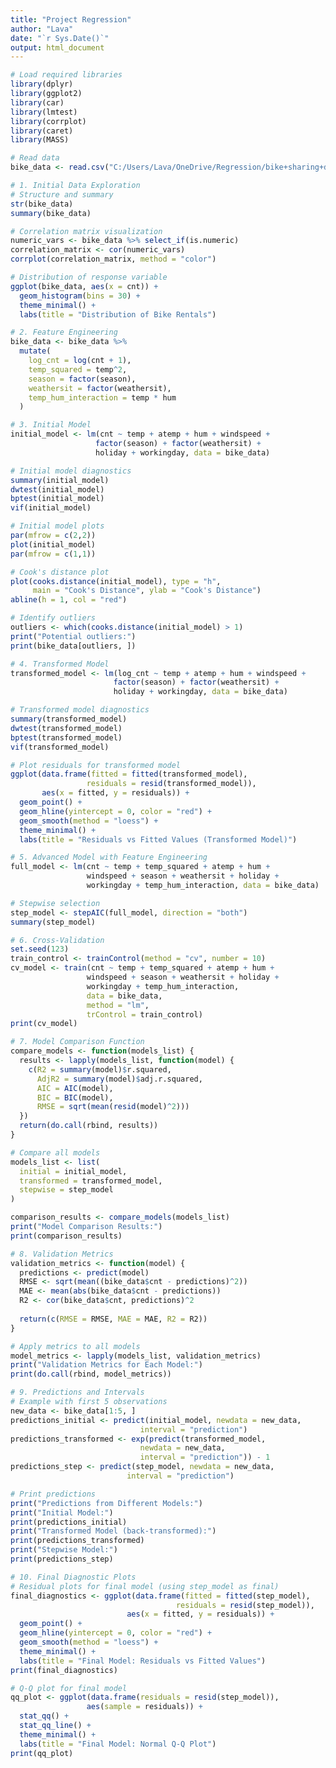 ```yaml
---
title: "Project Regression"
author: "Lava"
date: "`r Sys.Date()`"
output: html_document
---
```


```r
# Load required libraries
library(dplyr)
library(ggplot2)
library(car)
library(lmtest)
library(corrplot)
library(caret)
library(MASS)

# Read data
bike_data <- read.csv("C:/Users/Lava/OneDrive/Regression/bike+sharing+dataset (1)/day.csv")

# 1. Initial Data Exploration
# Structure and summary
str(bike_data)
summary(bike_data)

# Correlation matrix visualization
numeric_vars <- bike_data %>% select_if(is.numeric)
correlation_matrix <- cor(numeric_vars)
corrplot(correlation_matrix, method = "color")

# Distribution of response variable
ggplot(bike_data, aes(x = cnt)) +
  geom_histogram(bins = 30) +
  theme_minimal() +
  labs(title = "Distribution of Bike Rentals")

# 2. Feature Engineering
bike_data <- bike_data %>%
  mutate(
    log_cnt = log(cnt + 1),
    temp_squared = temp^2,
    season = factor(season),
    weathersit = factor(weathersit),
    temp_hum_interaction = temp * hum
  )

# 3. Initial Model
initial_model <- lm(cnt ~ temp + atemp + hum + windspeed + 
                   factor(season) + factor(weathersit) + 
                   holiday + workingday, data = bike_data)

# Initial model diagnostics
summary(initial_model)
dwtest(initial_model)
bptest(initial_model)
vif(initial_model)

# Initial model plots
par(mfrow = c(2,2))
plot(initial_model)
par(mfrow = c(1,1))

# Cook's distance plot
plot(cooks.distance(initial_model), type = "h", 
     main = "Cook's Distance", ylab = "Cook's Distance")
abline(h = 1, col = "red")

# Identify outliers
outliers <- which(cooks.distance(initial_model) > 1)
print("Potential outliers:")
print(bike_data[outliers, ])

# 4. Transformed Model
transformed_model <- lm(log_cnt ~ temp + atemp + hum + windspeed + 
                       factor(season) + factor(weathersit) + 
                       holiday + workingday, data = bike_data)

# Transformed model diagnostics
summary(transformed_model)
dwtest(transformed_model)
bptest(transformed_model)
vif(transformed_model)

# Plot residuals for transformed model
ggplot(data.frame(fitted = fitted(transformed_model),
                 residuals = resid(transformed_model)), 
       aes(x = fitted, y = residuals)) +
  geom_point() +
  geom_hline(yintercept = 0, color = "red") +
  geom_smooth(method = "loess") +
  theme_minimal() +
  labs(title = "Residuals vs Fitted Values (Transformed Model)")

# 5. Advanced Model with Feature Engineering
full_model <- lm(cnt ~ temp + temp_squared + atemp + hum + 
                 windspeed + season + weathersit + holiday + 
                 workingday + temp_hum_interaction, data = bike_data)

# Stepwise selection
step_model <- stepAIC(full_model, direction = "both")
summary(step_model)

# 6. Cross-Validation
set.seed(123)
train_control <- trainControl(method = "cv", number = 10)
cv_model <- train(cnt ~ temp + temp_squared + atemp + hum + 
                 windspeed + season + weathersit + holiday + 
                 workingday + temp_hum_interaction,
                 data = bike_data,
                 method = "lm",
                 trControl = train_control)
print(cv_model)

# 7. Model Comparison Function
compare_models <- function(models_list) {
  results <- lapply(models_list, function(model) {
    c(R2 = summary(model)$r.squared,
      AdjR2 = summary(model)$adj.r.squared,
      AIC = AIC(model),
      BIC = BIC(model),
      RMSE = sqrt(mean(resid(model)^2)))
  })
  return(do.call(rbind, results))
}

# Compare all models
models_list <- list(
  initial = initial_model,
  transformed = transformed_model,
  stepwise = step_model
)

comparison_results <- compare_models(models_list)
print("Model Comparison Results:")
print(comparison_results)

# 8. Validation Metrics
validation_metrics <- function(model) {
  predictions <- predict(model)
  RMSE <- sqrt(mean((bike_data$cnt - predictions)^2))
  MAE <- mean(abs(bike_data$cnt - predictions))
  R2 <- cor(bike_data$cnt, predictions)^2
  
  return(c(RMSE = RMSE, MAE = MAE, R2 = R2))
}

# Apply metrics to all models
model_metrics <- lapply(models_list, validation_metrics)
print("Validation Metrics for Each Model:")
print(do.call(rbind, model_metrics))

# 9. Predictions and Intervals
# Example with first 5 observations
new_data <- bike_data[1:5, ]
predictions_initial <- predict(initial_model, newdata = new_data, 
                             interval = "prediction")
predictions_transformed <- exp(predict(transformed_model, 
                             newdata = new_data, 
                             interval = "prediction")) - 1
predictions_step <- predict(step_model, newdata = new_data, 
                          interval = "prediction")

# Print predictions
print("Predictions from Different Models:")
print("Initial Model:")
print(predictions_initial)
print("Transformed Model (back-transformed):")
print(predictions_transformed)
print("Stepwise Model:")
print(predictions_step)

# 10. Final Diagnostic Plots
# Residual plots for final model (using step_model as final)
final_diagnostics <- ggplot(data.frame(fitted = fitted(step_model),
                                     residuals = resid(step_model)), 
                          aes(x = fitted, y = residuals)) +
  geom_point() +
  geom_hline(yintercept = 0, color = "red") +
  geom_smooth(method = "loess") +
  theme_minimal() +
  labs(title = "Final Model: Residuals vs Fitted Values")
print(final_diagnostics)

# Q-Q plot for final model
qq_plot <- ggplot(data.frame(residuals = resid(step_model)), 
                 aes(sample = residuals)) +
  stat_qq() +
  stat_qq_line() +
  theme_minimal() +
  labs(title = "Final Model: Normal Q-Q Plot")
print(qq_plot)
```


